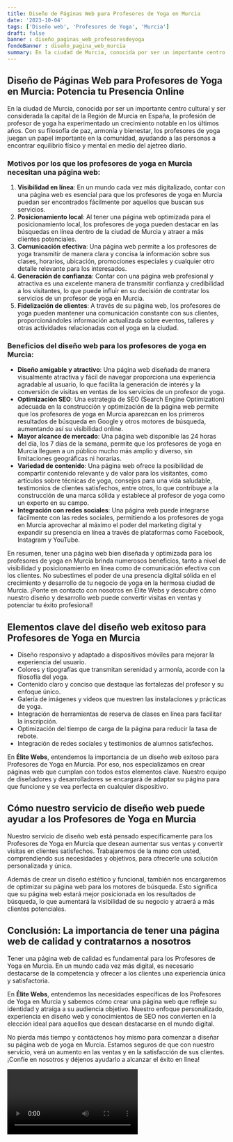 ```yaml
---
title: Diseño de Páginas Web para Profesores de Yoga en Murcia
date: '2023-10-04'
tags: ['Diseño web', 'Profesores de Yoga', 'Murcia']
draft: false
banner : diseño_paginas_web_profesoresdeyoga
fondoBanner : diseño_pagina_web_murcia
summary: En la ciudad de Murcia, conocida por ser un importante centro cultural y ser considerada la capital de la Región de Murcia en España, la profesión de profesor de yoga ha experimentado un crecimiento notable en los últimos años. Con su filosofía de paz, armonía y bienestar, los profesores de yoga juegan un papel importante en la comunidad, ayudando a las personas a encontrar equilibrio físico y mental en medio del ajetreo diario.
---
```


## Diseño de Páginas Web para Profesores de Yoga en Murcia: Potencia tu Presencia Online

En la ciudad de Murcia, conocida por ser un importante centro cultural y ser considerada la capital de la Región de Murcia en España, la profesión de profesor de yoga ha experimentado un crecimiento notable en los últimos años. Con su filosofía de paz, armonía y bienestar, los profesores de yoga juegan un papel importante en la comunidad, ayudando a las personas a encontrar equilibrio físico y mental en medio del ajetreo diario.

### Motivos por los que los profesores de yoga en Murcia necesitan una página web:

1. **Visibilidad en línea**: En un mundo cada vez más digitalizado, contar con una página web es esencial para que los profesores de yoga en Murcia puedan ser encontrados fácilmente por aquellos que buscan sus servicios.
2. **Posicionamiento local**: Al tener una página web optimizada para el posicionamiento local, los profesores de yoga pueden destacar en las búsquedas en línea dentro de la ciudad de Murcia y atraer a más clientes potenciales.
3. **Comunicación efectiva**: Una página web permite a los profesores de yoga transmitir de manera clara y concisa la información sobre sus clases, horarios, ubicación, promociones especiales y cualquier otro detalle relevante para los interesados.
4. **Generación de confianza**: Contar con una página web profesional y atractiva es una excelente manera de transmitir confianza y credibilidad a los visitantes, lo que puede influir en su decisión de contratar los servicios de un profesor de yoga en Murcia.
5. **Fidelización de clientes**: A través de su página web, los profesores de yoga pueden mantener una comunicación constante con sus clientes, proporcionándoles información actualizada sobre eventos, talleres y otras actividades relacionadas con el yoga en la ciudad.

### Beneficios del diseño web para los profesores de yoga en Murcia:

- **Diseño amigable y atractivo**: Una página web diseñada de manera visualmente atractiva y fácil de navegar proporciona una experiencia agradable al usuario, lo que facilita la generación de interés y la conversión de visitas en ventas de los servicios de un profesor de yoga.
- **Optimización SEO**: Una estrategia de SEO (Search Engine Optimization) adecuada en la construcción y optimización de la página web permite que los profesores de yoga en Murcia aparezcan en los primeros resultados de búsqueda en Google y otros motores de búsqueda, aumentando así su visibilidad online.
- **Mayor alcance de mercado**: Una página web disponible las 24 horas del día, los 7 días de la semana, permite que los profesores de yoga en Murcia lleguen a un público mucho más amplio y diverso, sin limitaciones geográficas ni horarias.
- **Variedad de contenido**: Una página web ofrece la posibilidad de compartir contenido relevante y de valor para los visitantes, como artículos sobre técnicas de yoga, consejos para una vida saludable, testimonios de clientes satisfechos, entre otros, lo que contribuye a la construcción de una marca sólida y establece al profesor de yoga como un experto en su campo.
- **Integración con redes sociales**: Una página web puede integrarse fácilmente con las redes sociales, permitiendo a los profesores de yoga en Murcia aprovechar al máximo el poder del marketing digital y expandir su presencia en línea a través de plataformas como Facebook, Instagram y YouTube.

En resumen, tener una página web bien diseñada y optimizada para los profesores de yoga en Murcia brinda numerosos beneficios, tanto a nivel de visibilidad y posicionamiento en línea como de comunicación efectiva con los clientes. No subestimes el poder de una presencia digital sólida en el crecimiento y desarrollo de tu negocio de yoga en la hermosa ciudad de Murcia. ¡Ponte en contacto con nosotros en Élite Webs y descubre cómo nuestro diseño y desarrollo web puede convertir visitas en ventas y potenciar tu éxito profesional!

<GifSeo />

<Cta />

## Elementos clave del diseño web exitoso para Profesores de Yoga en Murcia

- Diseño responsivo y adaptado a dispositivos móviles para mejorar la experiencia del usuario.
- Colores y tipografías que transmitan serenidad y armonía, acorde con la filosofía del yoga.
- Contenido claro y conciso que destaque las fortalezas del profesor y su enfoque único.
- Galería de imágenes y videos que muestren las instalaciones y prácticas de yoga.
- Integración de herramientas de reserva de clases en línea para facilitar la inscripción.
- Optimización del tiempo de carga de la página para reducir la tasa de rebote.
- Integración de redes sociales y testimonios de alumnos satisfechos.

En **Élite Webs**, entendemos la importancia de un diseño web exitoso para Profesores de Yoga en Murcia. Por eso, nos especializamos en crear páginas web que cumplan con todos estos elementos clave. Nuestro equipo de diseñadores y desarrolladores se encargará de adaptar su página para que funcione y se vea perfecta en cualquier dispositivo.

## Cómo nuestro servicio de diseño web puede ayudar a los Profesores de Yoga en Murcia

Nuestro servicio de diseño web está pensado específicamente para los Profesores de Yoga en Murcia que desean aumentar sus ventas y convertir visitas en clientes satisfechos. Trabajaremos de la mano con usted, comprendiendo sus necesidades y objetivos, para ofrecerle una solución personalizada y única.

Además de crear un diseño estético y funcional, también nos encargaremos de optimizar su página web para los motores de búsqueda. Esto significa que su página web estará mejor posicionada en los resultados de búsqueda, lo que aumentará la visibilidad de su negocio y atraerá a más clientes potenciales.

## Conclusión: La importancia de tener una página web de calidad y contratarnos a nosotros

Tener una página web de calidad es fundamental para los Profesores de Yoga en Murcia. En un mundo cada vez más digital, es necesario destacarse de la competencia y ofrecer a los clientes una experiencia única y satisfactoria.

En **Élite Webs**, entendemos las necesidades específicas de los Profesores de Yoga en Murcia y sabemos cómo crear una página web que refleje su identidad y atraiga a su audiencia objetivo. Nuestro enfoque personalizado, experiencia en diseño web y conocimientos de SEO nos convierten en la elección ideal para aquellos que desean destacarse en el mundo digital.

No pierda más tiempo y contáctenos hoy mismo para comenzar a diseñar su página web de yoga en Murcia. Estamos seguros de que con nuestro servicio, verá un aumento en las ventas y en la satisfacción de sus clientes. ¡Confíe en nosotros y déjenos ayudarlo a alcanzar el éxito en línea!

<Video />

<CtaBot job='Profesores de Yoga' city='Murcia'/>

<Gmaps query='Murcia+españa+maps' />